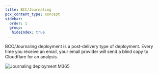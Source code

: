 ```yaml
---
title: BCC/Journaling
pcx_content_type: concept
sidebar:
  order: 1
  group:
   hideIndex: true
---
```


BCC/Journaling deployment is a post-delivery type of deployment. Every time you receive an email, your email provider will send a blind copy to Cloudflare for an analysis.


![Journaling deployment M365](~/assets/images/email-security/deployment/api-setup/journaling/CF_Email_Security_DeploymentAPI_Diagram.png)
